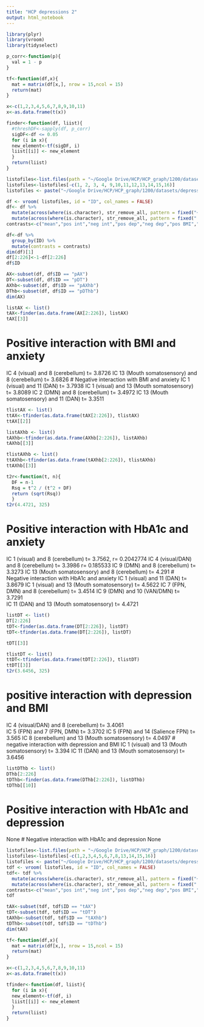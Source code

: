 ```yaml
---
title: "HCP depressions 2"
output: html_notebook
---
```


```r
library(plyr)
library(vroom)
library(tidyselect)
```

```r
p_corr<-function(p){
  val = 1 - p 
}

tf<-function(df,x){
  mat = matrix(df[x,], nrow = 15,ncol = 15)
  return(mat)
}

x<-c(1,2,3,4,5,6,7,8,9,10,11)  
x<-as.data.frame(t(x))

finder<-function(df, liist){
  #threshDF<-sapply(df, p_corr)
  sigDF<-df <= 0.05 
  for (i in x){
  new_element<-tf(sigDF, i)
  liist[[i]] <- new_element
  }
  return(liist)
}

```

```r
listofiles<-list.files(path = "~/Google Drive/HCP/HCP_graph/1200/datasets/depress/results/results/", pattern = "p*.txt")
listofiles<-listofiles[-c(1, 2, 3, 4, 9,10,11,12,13,14,15,16)]
listofiles <- paste("~/Google Drive/HCP/HCP_graph/1200/datasets/depress/results/results/", listofiles,sep="")

df <- vroom( listofiles, id = "ID", col_names = FALSE)
df<- df %>% 
  mutate(across(where(is.character), str_remove_all, pattern = fixed("~/Google Drive/HCP/HCP_graph/1200/datasets/depress/results/results/"))) %>%
  mutate(across(where(is.character), str_remove_all, pattern = fixed(".txt"))) 
contrasts<-c("mean","pos int","neg int","pos dep","neg dep","pos BMI","neg BMI","pos symp","neg symp","pos Hb","neg Hb")

df<-df %>% 
  group_by(ID) %>%
  mutate(contrasts = contrasts)
dim(df)[1]
df[2:226]<-1-df[2:226]
df$ID
```

```r
AX<-subset(df, df$ID == "pAX")
DT<-subset(df, df$ID == "pDT")
AXhb<-subset(df, df$ID == "pAXhb")
DThb<-subset(df, df$ID == "pDThb")
dim(AX)
```

```r
listAX <- list()
tAX<-finder(as.data.frame(AX[2:226]), listAX)
tAX[[3]]
```
# Positive interaction with BMI and anxiety 
IC 4 (visual)  and 8 (cerebellum) t= 3.8726
IC 13 (Mouth somatosensory) and 8 (cerebellum) t= 3.6826
# Negative interaction with BMI and anxiety
IC 1 (visual) and 11 (DAN) t= 3.7938
IC 1 (visual) and 13 (Mouth somatosensory) t= 3.8089
IC 2 (DMN) and 8  (cerebellum) t= 3.4972
IC 13 (Mouth somatosensory) and 11 (DAN) t= 3.3511
```r
tlistAX <- list()
ttAX<-tfinder(as.data.frame(tAX[2:226]), tlistAX)
ttAX[[2]]
```

```r
listAXhb <- list()
tAXhb<-tfinder(as.data.frame(AXhb[2:226]), listAXhb)
tAXhb[[3]]
```
```r
tlistAXhb <- list()
ttAXhb<-tfinder(as.data.frame(tAXhb[2:226]), tlistAXhb)
ttAXhb[[3]]

t2r<-function(t, n){
  DF = n-1
  Rsq = t^2 / (t^2 + DF)
  return (sqrt(Rsq))
  }
t2r(4.4721, 325)
```
# Positive interaction with HbA1c and anxiety
IC 1 (visual) and 8 (cerebellum) t= 3.7562, r= 0.2042774
IC 4 (visual/DAN) and 8 (cerebellum) t= 3.3986  r= 0.185533
IC 9 (DMN) and 8 (cerebellum) t=  3.3273
IC 13 (Mouth somatosensory) and 8 (cerebellum) t= 4.291
# Negative interaction with HbA1c and anxiety
IC 1 (visual) and 11 (DAN) t= 3.8679
IC 1 (visual) and 13 (Mouth somatosensory) t= 4.5622
IC 7 (FPN, DMN) and 8 (cerebellum) t= 3.4514
IC 9 (DMN) and 10 (VAN/DMN) t= 3.7291  
IC 11 (DAN) and 13 (Mouth somatosensory) t= 4.4721 

```r
listDT <- list()
DT[2:226]
tDT<-finder(as.data.frame(DT[2:226]), listDT)
tDT<-tfinder(as.data.frame(DT[2:226]), listDT)

tDT[[3]]
```
```r
tlistDT <- list()
ttDT<-tfinder(as.data.frame(tDT[2:226]), tlistDT)
ttDT[[3]]
t2r(3.6456, 325)
```
# positive interaction with depression and BMI
IC 4 (visual/DAN) and 8 (cerebellum) t= 3.4061  
IC 5 (FPN) and 7  (FPN, DMN) t= 3.3702
IC 5 (FPN) and 14 (Salience FPN) t= 3.565
IC 8 (cerebellum) and 13 (Mouth somatosensory) t= 4.0497
# negative interaction with depression and BMI
IC 1 (visual) and 13 (Mouth somatosensory) t= 3.394
IC 11 (DAN) and 13 (Mouth somatosensory) t= 3.6456

```r
listDThb <- list()
DThb[2:226]
tDThb<-finder(as.data.frame(DThb[2:226]), listDThb)
tDThb[[10]]
```
# Positive interaction with HbA1c and depression
None
# Negative interaction with HbA1c and depression
None



```r
listofiles<-list.files(path = "~/Google Drive/HCP/HCP_graph/1200/datasets/depress/results/results/", pattern = "p*.txt")
listofiles<-listofiles[-c(1,2,3,4,5,6,7,8,13,14,15,16)]
listofiles <- paste("~/Google Drive/HCP/HCP_graph/1200/datasets/depress/results/results/", listofiles,sep="")
tdf <- vroom( listofiles, id = "ID", col_names = FALSE)
tdf<- tdf %>% 
  mutate(across(where(is.character), str_remove_all, pattern = fixed("~/Google Drive/HCP/HCP_graph/1200/datasets/depress/results/results/"))) %>%
  mutate(across(where(is.character), str_remove_all, pattern = fixed(".txt"))) 
contrasts<-c("mean","pos int","neg int","pos dep","neg dep","pos BMI","neg BMI","pos symp","neg symp","pos Hb","neg Hb")
tdf
```


```r
tAX<-subset(tdf, tdf$ID == "tAX")
tDT<-subset(tdf, tdf$ID == "tDT")
tAXhb<-subset(tdf, tdf$ID == "tAXhb")
tDThb<-subset(tdf, tdf$ID == "tDThb")
dim(tAX)
```

```r
tf<-function(df,x){
  mat = matrix(df[x,], nrow = 15,ncol = 15)
  return(mat)
}

x<-c(1,2,3,4,5,6,7,8,9,10,11)  
x<-as.data.frame(t(x))

tfinder<-function(df, liist){
  for (i in x){
  new_element<-tf(df, i)
  liist[[i]] <- new_element
  }
  return(liist)
}

```



